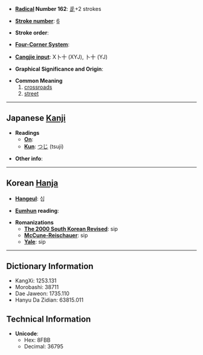 * '''[[Wiktionary:Chinese radical index| Radical]] Number 162''': [[Wiktionary:Chinese radical index 辵|辵]]+2 strokes

* '''[[Wiktionary:Chinese total strokes index|Stroke number]]''': [[Wiktionary:Chinese total strokes index 6|6]]

* '''Stroke order''': 

* '''[[Wiktionary:Chinese four corner index|Four-Corner System]]''': 

* '''[[Wiktionary:Chinese Cangjie index|Cangjie input]]''': X卜十 (XYJ), 卜十 (YJ)

* '''Graphical Significance and Origin''': 

* '''Common Meaning'''
*#[[crossroads]]
*# [[street]]


----

== Japanese [[Kanji]] ==

* '''Readings'''
** '''[[On]]''': 
** '''[[Kun]]''': [[つじ]] (tsuji)

* '''Other info''':  

----

== Korean [[Hanja]] ==

* '''[[Hangeul]]''': 십

* '''[[Eumhun]] reading''': 

* '''Romanizations'''
** '''[[The 2000 South Korean Revised Romanization|The 2000 South Korean Revised]]''': sip
** '''[[McCune-Reischauer]]''': sip
** '''[[Yale]]''': sip

----

== Dictionary Information ==

* KangXi: 1253.131
* Morobashi: 38711
* Dae Jaweon: 1735.110
* Hanyu Da Zidian: 63815.011

== Technical Information ==

* '''Unicode''':
** Hex: 8FBB
** Decimal: 36795